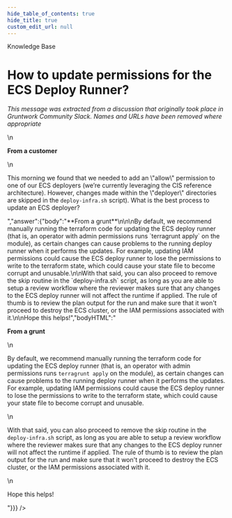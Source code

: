 ```yaml
---
hide_table_of_contents: true
hide_title: true
custom_edit_url: null
---
```



<head>
  <link rel="canonical" href="https://github.com/tnn-tnn-tnn-tnn-tnn-gruntwork-io/knowledge-base/discussions/24" />
</head>

<CenterLayout>
<span className="searchCategory">Knowledge Base</span>
<h1>How to update permissions for the ECS Deploy Runner?</h1>
<GitHub discussion={{"id":"MDEwOkRpc2N1c3Npb24zNTUzMjMy","number":24,"author":{"login":"gruntwork-support"},"title":"How to update permissions for the ECS Deploy Runner?","body":"_This message was extracted from a discussion that originally took place in Gruntwork Community Slack. Names and URLs have been removed where appropriate_\n\n\n**From a customer**\n\nThis morning we found that we needed to add an \"allow\" permission to one of our ECS deployers (we’re currently leveraging the CIS reference architecture). However, changes made within the \"deployer\" directories are skipped in the `deploy-infra.sh` script). What is the best process to update an ECS deployer?","bodyHTML":"<p dir=\"auto\"><em>This message was extracted from a discussion that originally took place in Gruntwork Community Slack. Names and URLs have been removed where appropriate</em></p>\n<p dir=\"auto\"><strong>From a customer</strong></p>\n<p dir=\"auto\">This morning we found that we needed to add an \"allow\" permission to one of our ECS deployers (we’re currently leveraging the CIS reference architecture). However, changes made within the \"deployer\" directories are skipped in the <code class=\"notranslate\">deploy-infra.sh</code> script). What is the best process to update an ECS deployer?</p>","answer":{"body":"**From a grunt**\n\n\nBy default, we recommend manually running the terraform code for updating the ECS deploy runner (that is, an operator with admin permissions runs `terragrunt apply` on the module), as certain changes can cause problems to the running deploy runner when it performs the updates. For example, updating IAM permissions could cause the ECS deploy runner to lose the permissions to write to the terraform state, which could cause your state file to become corrupt and unusable.\n\nWith that said, you can also proceed to remove the skip routine in the `deploy-infra.sh` script, as long as you are able to setup a review workflow where the reviewer makes sure that any changes to the ECS deploy runner will not affect the runtime if applied. The rule of thumb is to review the plan output for the run and make sure that it won't proceed to destroy the ECS cluster, or the IAM permissions associated with it.\n\nHope this helps!","bodyHTML":"<p dir=\"auto\"><strong>From a grunt</strong></p>\n<p dir=\"auto\">By default, we recommend manually running the terraform code for updating the ECS deploy runner (that is, an operator with admin permissions runs <code class=\"notranslate\">terragrunt apply</code> on the module), as certain changes can cause problems to the running deploy runner when it performs the updates. For example, updating IAM permissions could cause the ECS deploy runner to lose the permissions to write to the terraform state, which could cause your state file to become corrupt and unusable.</p>\n<p dir=\"auto\">With that said, you can also proceed to remove the skip routine in the <code class=\"notranslate\">deploy-infra.sh</code> script, as long as you are able to setup a review workflow where the reviewer makes sure that any changes to the ECS deploy runner will not affect the runtime if applied. The rule of thumb is to review the plan output for the run and make sure that it won't proceed to destroy the ECS cluster, or the IAM permissions associated with it.</p>\n<p dir=\"auto\">Hope this helps!</p>"}}} />

</CenterLayout>
  

<!-- ##DOCS-SOURCER-START
{
  "sourcePlugin": "github-discussions",
  "hash": "f50f63aeac0989616c8a58b1973e6e6f"
}
##DOCS-SOURCER-END -->
